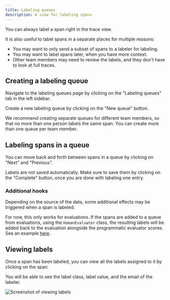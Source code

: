 ```yaml
---
title: Labeling queues
description: A view for labeling spans
---
```


You can always label a span right in the trace view.

It is also useful to label spans in a separate places for multiple reasons:
- You may want to only send a subset of spans to a labeler for labeling.
- You may want to label spans later, when you have more context.
- Other team members may need to review the labels, and they don't have to look at full traces.

## Creating a labeling queue

Navigate to the labeling queues page by clicking on the "Labeling queues" tab in the left sidebar.

Create a new labeling queue by clicking on the "New queue" button.

We recommend creating separate queues for different team members, so that no more than one person labels the same span.
You can create more than one queue per team member.

## Labeling spans in a queue

You can move back and forth between spans in a queue by clicking on "Next" and "Previous".

<Tip>
  Labels are not saved automatically.
  Make sure to save them by clicking on the "Complete" button,
  once you are done with labeling one entry.
</Tip>

### Additional hooks

Depending on the source of the data, some additional effects may be triggered when a span is labeled.

For now, this only works for evaluations. If the spans are added to a queue from evaluations,
using the `HumanEvaluator` class, the resulting labels will be added back to the evaluation alongside
the programmatic evaluator scores. See an example [here](/evaluations/configurations#registering-human-evaluators).

## Viewing labels

Once a span has been labeled, you can view all the labels assigned to it by clicking on the span.

You will be able to see the label class, label value, and the email of the labeler.

<Frame title="Example labels">
  <img src="/images/labels/view-labels.png" alt="Screenshot of viewing labels" />
</Frame>

